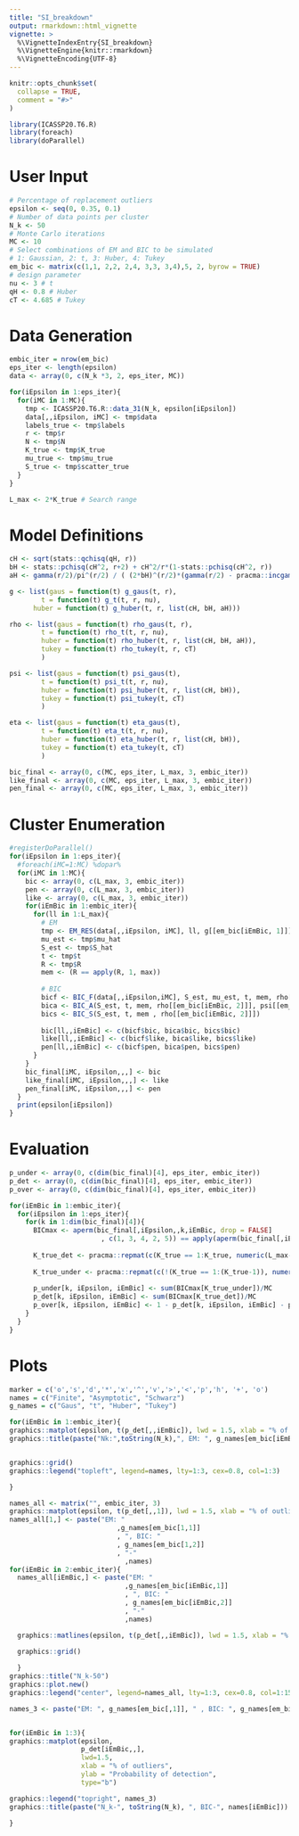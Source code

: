 ```yaml
---
title: "SI_breakdown"
output: rmarkdown::html_vignette
vignette: >
  %\VignetteIndexEntry{SI_breakdown}
  %\VignetteEngine{knitr::rmarkdown}
  %\VignetteEncoding{UTF-8}
---
```


```r
knitr::opts_chunk$set(
  collapse = TRUE,
  comment = "#>"
)
```

```r
library(ICASSP20.T6.R)
library(foreach)
library(doParallel)
```

# User Input

```r
# Percentage of replacement outliers
epsilon <- seq(0, 0.35, 0.1)
# Number of data points per cluster
N_k <- 50
# Monte Carlo iterations
MC <- 10
# Select combinations of EM and BIC to be simulated
# 1: Gaussian, 2: t, 3: Huber, 4: Tukey
em_bic <- matrix(c(1,1, 2,2, 2,4, 3,3, 3,4),5, 2, byrow = TRUE)
# design parameter
nu <- 3 # t
qH <- 0.8 # Huber
cT <- 4.685 # Tukey
```

# Data Generation

```r
embic_iter = nrow(em_bic)
eps_iter <- length(epsilon)
data <- array(0, c(N_k *3, 2, eps_iter, MC))

for(iEpsilon in 1:eps_iter){
  for(iMC in 1:MC){
    tmp <- ICASSP20.T6.R::data_31(N_k, epsilon[iEpsilon])
    data[,,iEpsilon, iMC] <- tmp$data
    labels_true <- tmp$labels
    r <- tmp$r
    N <- tmp$N
    K_true <- tmp$K_true
    mu_true <- tmp$mu_true
    S_true <- tmp$scatter_true
  }
}

L_max <- 2*K_true # Search range
```

# Model Definitions

```r
cH <- sqrt(stats::qchisq(qH, r))
bH <- stats::pchisq(cH^2, r+2) + cH^2/r*(1-stats::pchisq(cH^2, r))
aH <- gamma(r/2)/pi^(r/2) / ( (2*bH)^(r/2)*(gamma(r/2) - pracma::incgam(r/2, cH^2/(2*bH))) + (2*bH*cH^2*exp(-cH^2/(2*bH)))/(cH^2 - bH * r))

g <- list(gaus = function(t) g_gaus(t, r),
        t = function(t) g_t(t, r, nu),
      huber = function(t) g_huber(t, r, list(cH, bH, aH)))

rho <- list(gaus = function(t) rho_gaus(t, r),
        t = function(t) rho_t(t, r, nu),
        huber = function(t) rho_huber(t, r, list(cH, bH, aH)),
        tukey = function(t) rho_tukey(t, r, cT)
        )

psi <- list(gaus = function(t) psi_gaus(t),
        t = function(t) psi_t(t, r, nu),
        huber = function(t) psi_huber(t, r, list(cH, bH)),
        tukey = function(t) psi_tukey(t, cT)
        )

eta <- list(gaus = function(t) eta_gaus(t),
        t = function(t) eta_t(t, r, nu),
        huber = function(t) eta_huber(t, r, list(cH, bH)),
        tukey = function(t) eta_tukey(t, cT)
        )

bic_final <- array(0, c(MC, eps_iter, L_max, 3, embic_iter))
like_final <- array(0, c(MC, eps_iter, L_max, 3, embic_iter))
pen_final <- array(0, c(MC, eps_iter, L_max, 3, embic_iter))
```

# Cluster Enumeration

```r
#registerDoParallel()
for(iEpsilon in 1:eps_iter){
  #foreach(iMC=1:MC) %dopar% 
  for(iMC in 1:MC){
    bic <- array(0, c(L_max, 3, embic_iter))
    pen <- array(0, c(L_max, 3, embic_iter))
    like <- array(0, c(L_max, 3, embic_iter))
    for(iEmBic in 1:embic_iter){
      for(ll in 1:L_max){
        # EM
        tmp <- EM_RES(data[,,iEpsilon, iMC], ll, g[[em_bic[iEmBic, 1]]], psi[[em_bic[iEmBic, 1]]])
        mu_est <- tmp$mu_hat
        S_est <- tmp$S_hat
        t <- tmp$t
        R <- tmp$R
        mem <- (R == apply(R, 1, max))
        
        # BIC
        bicf <- BIC_F(data[,,iEpsilon,iMC], S_est, mu_est, t, mem, rho[[em_bic[iEmBic, 2]]], psi[[em_bic[iEmBic, 2]]], eta[[em_bic[iEmBic, 2]]])
        bica <- BIC_A(S_est, t, mem, rho[[em_bic[iEmBic, 2]]], psi[[em_bic[iEmBic, 2]]], eta[[em_bic[iEmBic, 2]]])
        bics <- BIC_S(S_est, t, mem , rho[[em_bic[iEmBic, 2]]])
        
        bic[ll,,iEmBic] <- c(bicf$bic, bica$bic, bics$bic)
        like[ll,,iEmBic] <- c(bicf$like, bica$like, bics$like)
        pen[ll,,iEmBic] <- c(bicf$pen, bica$pen, bics$pen)
      }
    }
    bic_final[iMC, iEpsilon,,,] <- bic
    like_final[iMC, iEpsilon,,,] <- like
    pen_final[iMC, iEpsilon,,,] <- pen
  }
  print(epsilon[iEpsilon])
}
```

# Evaluation
```r

p_under <- array(0, c(dim(bic_final)[4], eps_iter, embic_iter))
p_det <- array(0, c(dim(bic_final)[4], eps_iter, embic_iter))
p_over <- array(0, c(dim(bic_final)[4], eps_iter, embic_iter))

for(iEmBic in 1:embic_iter){
  for(iEpsilon in 1:eps_iter){
    for(k in 1:dim(bic_final)[4]){
      BICmax <- aperm(bic_final[,iEpsilon,,k,iEmBic, drop = FALSE]
                       , c(1, 3, 4, 2, 5)) == apply(aperm(bic_final[,iEpsilon,,k,iEmBic, drop = FALSE], c(1,3,4,2,5)), 1, max )
      
      K_true_det <- pracma::repmat(c(K_true == 1:K_true, numeric(L_max-K_true) ), MC, 1) == 1
      
      K_true_under <- pracma::repmat(c(!(K_true == 1:(K_true-1)), numeric(L_max-K_true+1) ), MC, 1) == 1
      
      p_under[k, iEpsilon, iEmBic] <- sum(BICmax[K_true_under])/MC
      p_det[k, iEpsilon, iEmBic] <- sum(BICmax[K_true_det])/MC
      p_over[k, iEpsilon, iEmBic] <- 1 - p_det[k, iEpsilon, iEmBic] - p_under[k, iEpsilon, iEmBic]
    }
  }
}
```



# Plots
```r
marker = c('o','s','d','*','x','^','v','>','<','p','h', '+', 'o')
names = c("Finite", "Asymptotic", "Schwarz")
g_names = c("Gaus", "t", "Huber", "Tukey")

for(iEmBic in 1:embic_iter){
graphics::matplot(epsilon, t(p_det[,,iEmBic]), lwd = 1.5, xlab = "% of outliers", ylab = "Probability of detection", pch=c("F", "A", "S"), type = 'b', col=1:3)
graphics::title(paste("Nk:",toString(N_k),", EM: ", g_names[em_bic[iEmBic,1]]," BIC: ", g_names[em_bic[iEmBic,2]]))


graphics::grid()
graphics::legend("topleft", legend=names, lty=1:3, cex=0.8, col=1:3)

}
```
```r
names_all <- matrix("", embic_iter, 3)
graphics::matplot(epsilon, t(p_det[,,1]), lwd = 1.5, xlab = "% of outliers", ylab = "Probability of detection", pch=c("F", "A", "S"), type = 'b', col=1:3)
names_all[1,] <- paste("EM: "
                           ,g_names[em_bic[1,1]]
                           , ", BIC: "
                           , g_names[em_bic[1,2]]
                           , "-"
                             ,names)  
for(iEmBic in 2:embic_iter){
  names_all[iEmBic,] <- paste("EM: "
                             ,g_names[em_bic[iEmBic,1]]
                             , ", BIC: "
                             , g_names[em_bic[iEmBic,2]]
                             , "-"
                             ,names)

  graphics::matlines(epsilon, t(p_det[,,iEmBic]), lwd = 1.5, xlab = "% of outliers", ylab = "Probability of detection", pch=c("F", "A", "S"), type = 'b', col=(1:3)*iEmBic)
  
  graphics::grid()

  }
graphics::title("N_k-50")
graphics::plot.new()
graphics::legend("center", legend=names_all, lty=1:3, cex=0.8, col=1:15)


```

```r
names_3 <- paste("EM: ", g_names[em_bic[,1]], " , BIC: ", g_names[em_bic[,2]])


for(iEmBic in 1:3){
graphics::matplot(epsilon,
                  p_det[iEmBic,,],
                  lwd=1.5,
                  xlab = "% of outliers",
                  ylab = "Probability of detection",
                  type="b")

graphics::legend("topright", names_3)
graphics::title(paste("N_k-", toString(N_k), ", BIC-", names[iEmBic]))

}
```


